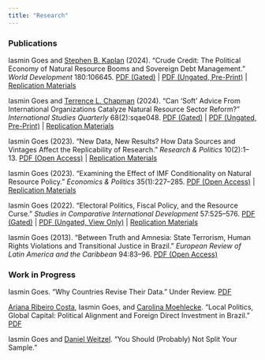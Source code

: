 ```yaml
---
title: "Research"
---
```


### Publications

Iasmin Goes and [Stephen B. Kaplan](http://stephenbkaplan.com/) (2024). "Crude Credit: The Political Economy of Natural Resource Booms and Sovereign Debt Management." *World Development* 180:106645. [PDF (Gated)](https://doi.org/10.1016/j.worlddev.2024.106645) \| [PDF (Ungated, Pre-Print)](papers/Goes-Kaplan.pdf) \| [Replication Materials](https://doi.org/10.7910/DVN/NWWX4E)

Iasmin Goes and [Terrence L. Chapman](https://terrencechapman.weebly.com/) (2024). "Can 'Soft' Advice From International Organizations Catalyze Natural Resource Sector Reform?" *International Studies Quarterly* 68(2):sqae048. [PDF (Gated)](https://doi.org/10.1093/isq/sqae048) \| [PDF (Ungated, Pre-Print)](papers/Goes-Chapman.pdf) \| [Replication Materials](https://doi.org/10.7910/DVN/V5MWRF)

Iasmin Goes (2023). "New Data, New Results? How Data Sources and Vintages Affect the Replicability of Research." *Research & Politics* 10(2):1--13. [PDF (Open Access)](https://doi.org/10.1177/20531680231170502) \| [Replication Materials](https://doi.org/10.7910/DVN/G9QZOU)

Iasmin Goes (2023). "Examining the Effect of IMF Conditionality on Natural Resource Policy." *Economics & Politics* 35(1):227--285. [PDF (Open Access)](https://doi.org/10.1111/ecpo.12214) \| [Replication Materials](https://doi.org/10.7910/DVN/9RURWP)

Iasmin Goes (2022). "Electoral Politics, Fiscal Policy, and the Resource Curse." *Studies in Comparative International Development* 57:525--576. [PDF (Gated)](https://doi.org/10.1007/s12116-022-09367-8) \| [PDF (Ungated, View Only)](https://rdcu.be/cU1nr) \| [Replication Materials](https://doi.org/10.7910/DVN/8HUQIF)

Iasmin Goes (2013). "Between Truth and Amnesia: State Terrorism, Human Rights Violations and Transitional Justice in Brazil." *European Review of Latin America and the Caribbean* 94:83--96. [PDF (Open Access)](http://doi.org/10.18352/erlacs.8395)

### Work in Progress

Iasmin Goes. "Why Countries Revise Their Data." Under Review. [PDF](papers/Goes-WDI.pdf)

[Ariana Ribeiro Costa](https://ri.fgv.br/en/pessoas/ariana-ribeiro-costa), Iasmin Goes, and [Carolina Moehlecke](https://www.carolinamoehlecke.com/). "Local Politics, Global Capital: Political Alignment and Foreign Direct Investment in Brazil." [PDF](papers/Costa-Goes-Moehlecke.pdf)

Iasmin Goes and [Daniel Weitzel](https://www.danweitzel.net/). "You Should (Probably) Not Split Your Sample."

